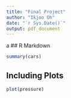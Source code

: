 ```yaml
---
title: "Final Project"
author: "Ikjoo Oh"
date: "`r Sys.Date()`"
output: pdf_document
---
```


a
## R Markdown

```r
summary(cars)
```

## Including Plots


```r
plot(pressure)
```

